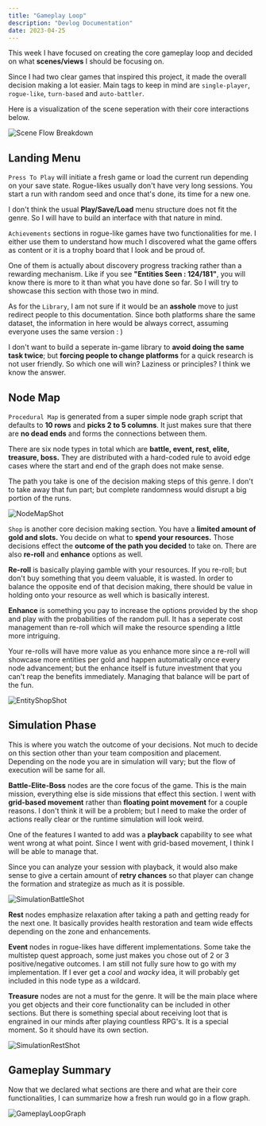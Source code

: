 ```yaml
---
title: "Gameplay Loop"
description: "Devlog Documentation"
date: 2023-04-25
---
```



<PageDateBar dateTitle="Log Date" dateString={frontmatter.date} />

This week I have focused on creating the core gameplay loop and decided on what **scenes/views** I should be focusing on.

Since I had two clear games that inspired this project, it made the overall decision making a lot easier. Main tags to keep in mind are `single-player`, `rogue-like`, `turn-based` and `auto-battler`.

Here is a visualization of the scene seperation with their core interactions below.

![Scene Flow Breakdown](/image/SceneFlowBreakdown.png "Scene Flow Breakdown")

## Landing Menu

`Press To Play` will initiate a fresh game or load the current run depending on your save state. Rogue-likes usually don't have very long sessions. You start a run with random seed and once that's done, its time for a new one.

I don't think the usual **Play/Save/Load** menu structure does not fit the genre. So I will have to build an interface with that nature in mind.

`Achievements` sections in rogue-like games have two functionalities for me. I either use them to understand how much I discovered what the game offers as content or it is a trophy board that I look and be proud of.

One of them is actually about discovery progress tracking rather than a rewarding mechanism. Like if you see **"Entities Seen : 124/181"**, you will know there is more to it than what you have done so far. So I will try to showcase this section with those two in mind.

As for the `Library`, I am not sure if it would be an **asshole** move to just redirect people to this documentation. Since both platforms share the same dataset, the information in here would be always correct, assuming everyone uses the same version : )

I don't want to build a seperate in-game library to **avoid doing the same task twice**; but **forcing people to change platforms** for a quick research is not user friendly. So which one will win? Laziness or principles? I think we know the answer.

## Node Map

`Procedural Map` is generated from a super simple node graph script that defaults to **10 rows** and **picks 2 to 5 columns**. It just makes sure that there are **no dead ends** and forms the connections between them.

There are six node types in total which are **battle, event, rest, elite, treasure, boss.** They are distributed with a hard-coded rule to avoid edge cases where the start and end of the graph does not make sense.

The path you take is one of the decision making steps of this genre. I don't to take away that fun part; but complete randomness would disrupt a big portion of the runs.

![NodeMapShot](/image/NodeMapShot.png "NodeMapShot")

`Shop` is another core decision making section. You have a **limited amount of gold and slots.** You decide on what to **spend your resources.** Those decisions effect the **outcome of the path you decided** to take on. There are also **re-roll** and **enhance** options as well.

**Re-roll** is basically playing gamble with your resources. If you re-roll; but don't buy something that you deem valuable, it is wasted. In order to balance the opposite end of that decision making, there should be value in holding onto your resource as well which is basically interest.

**Enhance** is something you pay to increase the options provided by the shop and play with the probabilities of the random pull. It has a seperate cost management than re-roll which will make the resource spending a little more intriguing.

Your re-rolls will have more value as you enhance more since a re-roll will showcase more entities per gold and happen automatically once every node advancement; but the enhance itself is future investment that you can't reap the benefits immediately. Managing that balance will be part of the fun.

![EntityShopShot](/image/EntityShopShot.png "EntityShopShot")

## Simulation Phase

This is where you watch the outcome of your decisions. Not much to decide on this section other than your team composition and placement. Depending on the node you are in simulation will vary; but the flow of execution will be same for all.

**Battle-Elite-Boss** nodes are the core focus of the game. This is the main mission, everything else is side missions that effect this section. I went with **grid-based movement** rather than **floating point movement** for a couple reasons. I don't think it will be a problem; but I need to make the order of actions really clear or the runtime simulation will look weird.

One of the features I wanted to add was a **playback** capability to see what went wrong at what point. Since I went with grid-based movement, I think I will be able to manage that.

Since you can analyze your session with playback, it would also make sense to give a certain amount of **retry chances** so that player can change the formation and strategize as much as it is possible.

![SimulationBattleShot](/image/SimulationBattleShot.png "SimulationBattleShot")

**Rest** nodes emphasize relaxation after taking a path and getting ready for the next one. It basically provides health restoration and team wide effects depending on the zone and enhancements.

**Event** nodes in rogue-likes have different implementations. Some take the multistep quest approach, some just makes you chose out of 2 or 3 positive/negative outcomes. I am still not fully sure how to go with my implementation. If I ever get a _cool_ and _wacky_ idea, it will probably get included in this node type as a wildcard.

**Treasure** nodes are not a must for the genre. It will be the main place where you get objects and their core functionality can be included in other sections. But there is something special about receiving loot that is engrained in our minds after playing countless RPG's. It is a special moment. So it should have its own section.

![SimulationRestShot](/image/SimulationRestShot.png "SimulationRestShot")

## Gameplay Summary

Now that we declared what sections are there and what are their core functionalities, I can summarize how a fresh run would go in a flow graph.

![GameplayLoopGraph](/image/GameplayLoopGraph.png "GameplayLoopGraph")
